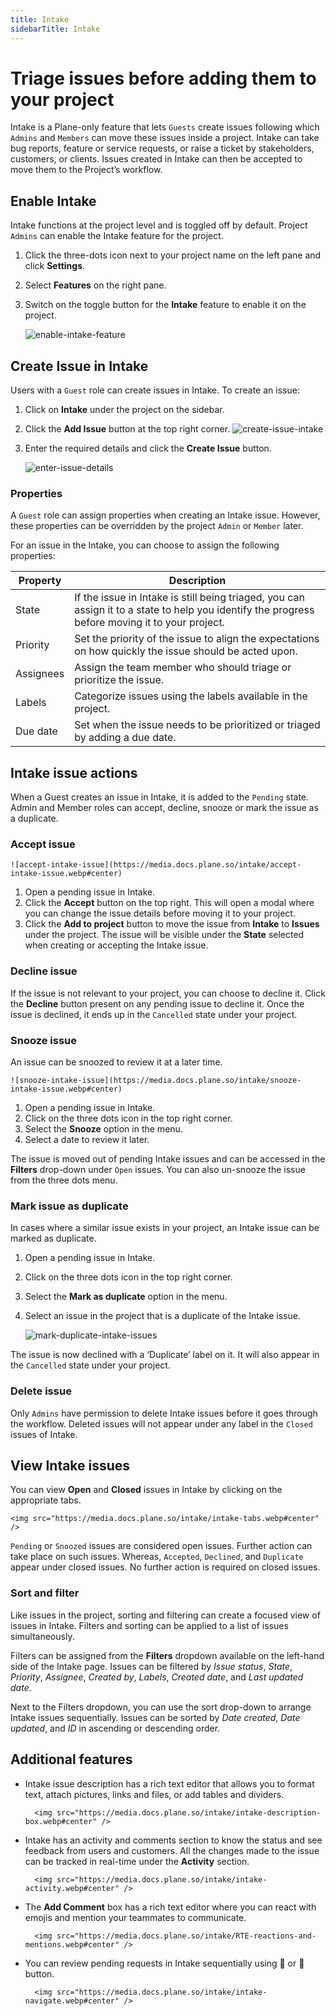 ```yaml
---
title: Intake
sidebarTitle: Intake
---
```


# Triage issues before adding them to your project

Intake is a Plane-only feature that lets `Guests` create issues following which `Admins` and `Members` can move these issues inside a project. Intake can take bug reports, feature or service requests, or raise a ticket by stakeholders, customers, or clients. Issues created in Intake can then be accepted to move them to the Project’s workflow. 

## Enable Intake

Intake functions at the project level and is toggled off by default. Project `Admins` can enable the Intake feature for the project. 

1. Click the three-dots icon next to your project name on the left pane and click **Settings**.
2. Select **Features** on the right pane.
3. Switch on the toggle button for the **Intake** feature to enable it on the project. 

    ![enable-intake-feature](https://media.docs.plane.so/intake/enable-intake-feature.webp#center)

## Create Issue in Intake

Users with a `Guest` role can create issues in Intake. To create an issue: 

1. Click on **Intake** under the project on the sidebar.
2. Click the **Add Issue** button at the top right corner.
![create-issue-intake](https://media.docs.plane.so/intake/create-issue-intake.webp#center)
3. Enter the required details and click the **Create Issue** button.

    ![enter-issue-details](https://media.docs.plane.so/intake/enter-issue-details.webp#center)

### Properties

A `Guest` role can assign properties when creating an Intake issue. However, these properties can be overridden by the project `Admin` or `Member` later.

For an issue in the Intake, you can choose to assign the following properties:

| Property      | Description         |
| --------------| ------------------- |
| State         | If the issue in Intake is still being triaged, you can assign it to a state to help you identify the progress before moving it to your project.
| Priority      | Set the priority of the issue to align the expectations on how quickly the issue should be acted upon.
| Assignees     | Assign the team member who should triage or prioritize the issue.
| Labels        | Categorize issues using the labels available in the project.
| Due date     | Set when the issue needs to be prioritized or triaged by adding a due date.

## Intake issue actions

When a Guest creates an issue in Intake, it is added to the `Pending` state. Admin and Member roles can accept, decline, snooze or mark the issue as a duplicate.

### Accept issue

    ![accept-intake-issue](https://media.docs.plane.so/intake/accept-intake-issue.webp#center)
    
1. Open a pending issue in Intake.
2. Click the **Accept** button on the top right. This will open a modal where you can change the issue details before moving it to your project.
3. Click the **Add to project** button to move the issue from **Intake** to **Issues** under the project. The issue will be visible under the **State** selected when creating or accepting the Intake issue.

### Decline issue
    
If the issue is not relevant to your project, you can choose to decline it. Click the **Decline** button present on any pending issue to decline it. Once the issue is declined, it ends up in the `Cancelled` state under your project.
   
### Snooze issue
    
An issue can be snoozed to review it at a later time.

    ![snooze-intake-issue](https://media.docs.plane.so/intake/snooze-intake-issue.webp#center)
    
1. Open a pending issue in Intake.
2. Click on the three dots icon in the top right corner.
3. Select the **Snooze** option in the menu.
4. Select a date to review it later.
    
The issue is moved out of pending Intake issues and can be accessed in the **Filters** drop-down under `Open` issues. You can also un-snooze the issue from the three dots menu. 

### Mark issue as duplicate
    
In cases where a similar issue exists in your project, an Intake issue can be marked as duplicate. 
    
1. Open a pending issue in Intake.
2. Click on the three dots icon in the top right corner.
3. Select the **Mark as duplicate** option in the menu.
4. Select an issue in the project that is a duplicate of the Intake issue.

    ![mark-duplicate-intake-issues](https://media.docs.plane.so/intake/mark-duplicate-intake-issues.webp#center)
    
The issue is now declined with a ‘Duplicate’ label on it. It will also appear in the `Cancelled` state under your project.

### Delete issue

Only `Admins` have permission to delete Intake issues before it goes through the workflow. Deleted issues will not appear under any label in the `Closed` issues of Intake.
   
## View Intake issues

You can view **Open** and **Closed** issues in Intake by clicking on the appropriate tabs.

    <img src="https://media.docs.plane.so/intake/intake-tabs.webp#center" />

`Pending` or `Snoozed` issues are considered open issues. Further action can take place on such issues. Whereas, `Accepted`, `Declined`, and `Duplicate` appear under closed issues. No further action is required on closed issues.

### Sort and filter

Like issues in the project, sorting and filtering can create a focused view of issues in Intake. Filters and sorting can be applied to a list of issues simultaneously. 

Filters can be assigned from the **Filters** dropdown available on the left-hand side of the Intake page. Issues can be filtered by *Issue status*, *State*, *Priority*, *Assignee*, *Created by*, *Labels*, *Created date*, and *Last updated date*.

Next to the Filters dropdown, you can use the sort drop-down to arrange Intake issues sequentially. Issues can be sorted by *Date created*, *Date updated*, and *ID* in ascending or descending order.

## Additional features

- Intake issue description has a rich text editor that allows you to format text, attach pictures, links and files, or add tables and dividers.
    
        <img src="https://media.docs.plane.so/intake/intake-description-box.webp#center" />
    
- Intake has an activity and comments section to know the status and see feedback from users and customers. All the changes made to the issue can be tracked in real-time under the **Activity** section.
    
        <img src="https://media.docs.plane.so/intake/intake-activity.webp#center" />
    
- The **Add Comment** box has a rich text editor where you can react with emojis and mention your teammates to communicate.
    
        <img src="https://media.docs.plane.so/intake/RTE-reactions-and-mentions.webp#center" />
    
- You can review pending requests in Intake sequentially using 🔼 or 🔽 button.
    
        <img src="https://media.docs.plane.so/intake/intake-navigate.webp#center" />
    